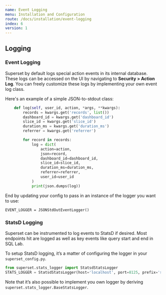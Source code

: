 ```yaml
---
name: Event Logging
menu: Installation and Configuration
route: /docs/installation/event-logging
index: 6
version: 1
---
```


Logging
-------------

### Event Logging

Superset by default logs special action events in its internal database. These logs can be accessed on the UI by navigating to **Security > Action Log**. You can freely customize these logs by implementing your own event log class.

Here's an example of a simple JSON-to-stdout class:

```python
    def log(self, user_id, action, *args, **kwargs):
        records = kwargs.get('records', list())
        dashboard_id = kwargs.get('dashboard_id')
        slice_id = kwargs.get('slice_id')
        duration_ms = kwargs.get('duration_ms')
        referrer = kwargs.get('referrer')

        for record in records:
            log = dict(
                action=action,
                json=record,
                dashboard_id=dashboard_id,
                slice_id=slice_id,
                duration_ms=duration_ms,
                referrer=referrer,
                user_id=user_id
            )
            print(json.dumps(log))
```

End by updating your config to pass in an instance of the logger you want to use:

```
EVENT_LOGGER = JSONStdOutEventLogger()
```

### StatsD Logging

Superset can be instrumented to log events to StatsD if desired. Most endpoints hit are logged as well as key events like query start and end in SQL Lab.

To setup StatsD logging, it’s a matter of configuring the logger in your `superset_config.py`.

```python
from superset.stats_logger import StatsdStatsLogger
STATS_LOGGER = StatsdStatsLogger(host='localhost', port=8125, prefix='superset')
```

Note that it’s also possible to implement you own logger by deriving `superset.stats_logger.BaseStatsLogger`.